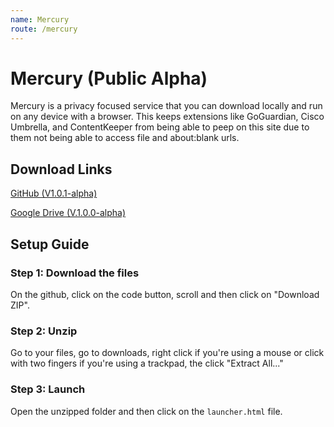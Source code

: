 ```yaml
---
name: Mercury
route: /mercury
---
```

# Mercury (Public Alpha)
Mercury is a privacy focused service that you can download locally and run on any device with a browser. This keeps extensions like GoGuardian, Cisco Umbrella, and ContentKeeper from being able to peep on this site due to them not being able to access file and about:blank urls.


## Download Links

[GitHub (V1.0.1-alpha)](https://github.com/Celestial-Dev/Mercury/releases/tag/v1.0.1-alpha)

[Google Drive (V.1.0.0-alpha)](https://drive.google.com/drive/folders/1VSP7FVG7RNAuYXA7gfqFNjXGJ4lxTisu)


## Setup Guide

### Step 1: Download the files
On the github, click on the code button, scroll and then click on "Download ZIP".

### Step 2: Unzip
Go to your files, go to downloads, right click if you're using a mouse or click with two fingers if you're using a trackpad, the click "Extract All..."

### Step 3: Launch
Open the unzipped folder and then click on the `launcher.html` file.